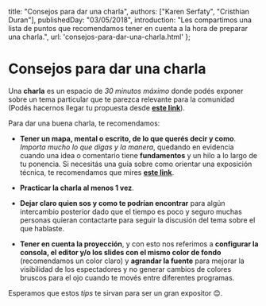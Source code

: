 title: "Consejos para dar una charla",
authors: ["Karen Serfaty", "Cristhian Duran"],
publishedDay: "03/05/2018",
introduction: "Les compartimos una lista de puntos que recomendamos tener en cuenta a la hora de preparar una charla.",
url: 'consejos-para-dar-una-charla.html'
};

# Consejos para dar una charla

Una **charla** es un espacio de _30 minutos máximo_ donde podés exponer sobre un tema particular que te parezca relevante para la comunidad (Podés hacernos llegar tu propuesta desde **[este link](https://github.com/meetupjs-ar/charlas/issues/new)**).

Para dar una buena charla, te recomendamos:

- **Tener un mapa, mental o escrito, de lo que querés decir y como**. _Importa mucho lo que digas y la manera_, quedando en evidencia cuando una idea o comentario tiene **fundamentos** y un hilo a lo largo de tu ponencia. Si necesitás una guía sobre como orientar una exposición técnica, te recomendamos que mires **[este link](https://github.com/meetupjs-ar/guias)**.

- **Practicar la charla al menos 1 vez**.

- **Dejar claro quien sos y como te podrían encontrar** para algún intercambio posterior dado que el tiempo es poco y seguro muchas personas quieran contactarte para seguir la discusión del tema sobre el que hablaste.

- **Tener en cuenta la proyección**, y con esto nos referimos a **configurar la consola, el editor y/o los slides con el mismo color de fondo** (recomendamos un color claro) y **agrandar la fuente** para mejorar la visibilidad de los espectadores y no generar cambios de colores bruscos para el ojo cuando te movés entre diferentes programas.

Esperamos que estos _tips_ te sirvan para ser un gran expositor 😊.
